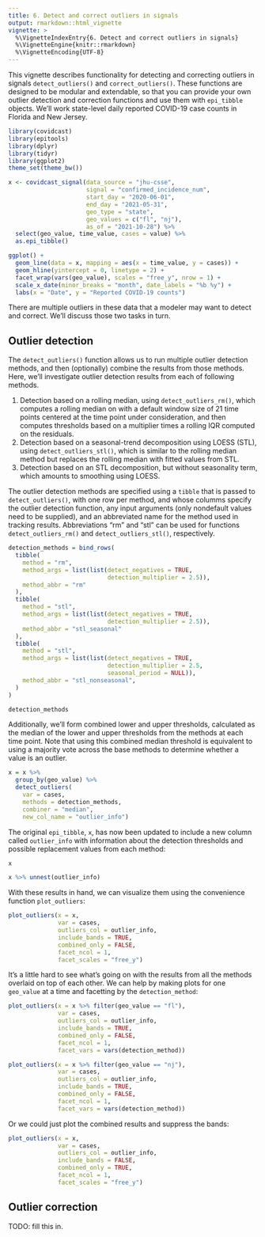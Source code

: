 ```yaml
---
title: 6. Detect and correct outliers in signals
output: rmarkdown::html_vignette
vignette: >
  %\VignetteIndexEntry{6. Detect and correct outliers in signals}
  %\VignetteEngine{knitr::rmarkdown}
  %\VignetteEncoding{UTF-8}
---
```


This vignette describes functionality for detecting and correcting outliers in
signals `detect_outliers()` and `correct_outliers()`. These functions are 
designed to be modular and extendable, so that you can provide your own outlier
detection and correction functions and use them with `epi_tibble` objects. We'll 
work state-level daily reported COVID-19 case counts in Florida and New Jersey.

```r
library(covidcast)
library(epitools)
library(dplyr)
library(tidyr)
library(ggplot2)
theme_set(theme_bw())

x <- covidcast_signal(data_source = "jhu-csse",
                      signal = "confirmed_incidence_num",
                      start_day = "2020-06-01",
                      end_day = "2021-05-31",
                      geo_type = "state",
                      geo_values = c("fl", "nj"),
                      as_of = "2021-10-28") %>%
  select(geo_value, time_value, cases = value) %>%
  as.epi_tibble()

ggplot() +
  geom_line(data = x, mapping = aes(x = time_value, y = cases)) +
  geom_hline(yintercept = 0, linetype = 2) +
  facet_wrap(vars(geo_value), scales = "free_y", nrow = 1) +
  scale_x_date(minor_breaks = "month", date_labels = "%b %y") +
  labs(x = "Date", y = "Reported COVID-19 counts")
```

There are multiple outliers in these data that a modeler may want to detect and
correct. We'll discuss those two tasks in turn.

## Outlier detection

The `detect_outliers()` function allows us to run multiple outlier detection 
methods, and then (optionally) combine the results from those methods. Here, 
we'll investigate outlier detection results from each of following methods.

1. Detection based on a rolling median, using `detect_outliers_rm()`, which 
  computes a rolling median on with a default window size of 21 time points 
  centered at the time point under consideration, and then computes thresholds 
  based on a multiplier times a rolling IQR computed on the residuals. 
2. Detection based on a seasonal-trend decomposition using LOESS (STL), using
  `detect_outliers_stl()`, which is similar to the rolling median method but 
  replaces the rolling median with fitted values from STL. 
3. Detection based on an STL decomposition, but without seasonality term, which
  amounts to smoothing using LOESS.

The outlier detection methods are specified using a `tibble` that is passed to 
`detect_outliers()`, with one row per method, and whose columms specify the
outlier detection function, any input arguments (only nondefault values need to 
be supplied), and an abbreviated name for the method used in tracking results.
Abbreviations "rm" and "stl" can be used for functions `detect_outliers_rm()` 
and `detect_outliers_stl()`, respectively.

```r
detection_methods = bind_rows(
  tibble(
    method = "rm",
    method_args = list(list(detect_negatives = TRUE,
                            detection_multiplier = 2.5)),
    method_abbr = "rm"
  ),
  tibble(
    method = "stl",
    method_args = list(list(detect_negatives = TRUE,
                            detection_multiplier = 2.5)),
    method_abbr = "stl_seasonal"
  ),
  tibble(
    method = "stl",
    method_args = list(list(detect_negatives = TRUE,
                            detection_multiplier = 2.5,
                            seasonal_period = NULL)),
    method_abbr = "stl_nonseasonal",
  )
)

detection_methods
```

Additionally, we'll form combined lower and upper thresholds, calculated as the
median of the lower and upper thresholds from the methods at each time point. 
Note that using this combined median threshold is equivalent to using a majority
vote across the base methods to determine whether a value is an outlier.

```r
x = x %>%
  group_by(geo_value) %>%
  detect_outliers(
    var = cases,
    methods = detection_methods,
    combiner = "median",
    new_col_name = "outlier_info")
```

The original `epi_tibble`, `x`, has now been updated to include a new column
called `outlier_info` with information about the detection thresholds and
possible replacement values from each method:

```r
x
```

```r
x %>% unnest(outlier_info)
```

With these results in hand, we can visualize them using the convenience function
`plot_outliers`:

```r
plot_outliers(x = x,
              var = cases,
              outliers_col = outlier_info,
              include_bands = TRUE,
              combined_only = FALSE,
              facet_ncol = 1,
              facet_scales = "free_y")
```

It's a little hard to see what's going on with the results from all the methods
overlaid on top of each other. We can help by making plots for one `geo_value`
at a time and facetting by the `detection_method`:

```r
plot_outliers(x = x %>% filter(geo_value == "fl"),
              var = cases,
              outliers_col = outlier_info,
              include_bands = TRUE,
              combined_only = FALSE,
              facet_ncol = 1,
              facet_vars = vars(detection_method))
```

```r
plot_outliers(x = x %>% filter(geo_value == "nj"),
              var = cases,
              outliers_col = outlier_info,
              include_bands = TRUE,
              combined_only = FALSE,
              facet_ncol = 1,
              facet_vars = vars(detection_method))
```

Or we could just plot the combined results and suppress the bands:

```r
plot_outliers(x = x,
              var = cases,
              outliers_col = outlier_info,
              include_bands = FALSE,
              combined_only = TRUE,
              facet_ncol = 1,
              facet_scales = "free_y")
```


## Outlier correction

TODO: fill this in.
